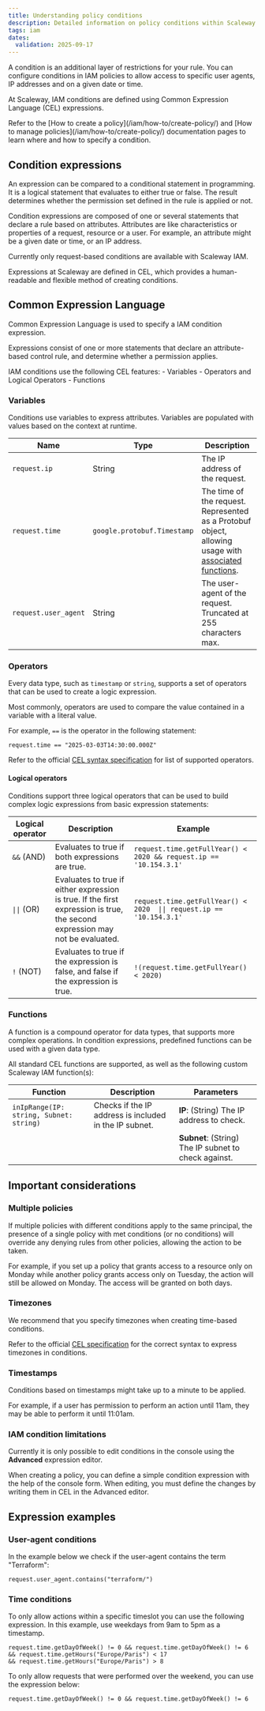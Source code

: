 ```yaml
---
title: Understanding policy conditions
description: Detailed information on policy conditions within Scaleway IAM.
tags: iam
dates:
  validation: 2025-09-17
---
```


A condition is an additional layer of restrictions for your rule. You can configure conditions in IAM policies to allow access to specific user agents, IP addresses and on a given date or time.

At Scaleway, IAM conditions are defined using Common Expression Language (CEL) expressions.

<Message type="tip">
  Refer to the [How to create a policy](/iam/how-to/create-policy/) and [How to manage policies](/iam/how-to/create-policy/) documentation pages to learn where and how to specify a condition.
</Message>

## Condition expressions

An expression can be compared to a conditional statement in programming. It is a logical statement that evaluates to either true or false. The result determines whether the permission set defined in the rule is applied or not.

Condition expressions are composed of one or several statements that declare a rule based on attributes. Attributes are like characteristics or properties of a request, resource or a user. For example, an attribute might be a given date or time, or an IP address.

<Message type="note">
  Currently only request-based conditions are available with Scaleway IAM.
</Message>

Expressions at Scaleway are defined in CEL, which provides a human-readable and flexible method of creating conditions.

## Common Expression Language

Common Expression Language is used to specify a IAM condition expression.

Expressions consist of one or more statements that declare an attribute-based control rule, and determine whether a permission applies.

IAM conditions use the following CEL features:
    - Variables
    - Operators and Logical Operators
    - Functions

### Variables

Conditions use variables to express attributes. Variables are populated with values based on the context at runtime.

| Name | Type         | Description |
| ------------ | ------------------- | ------ |
| `request.ip` | String | The IP address of the request.   |
| `request.time` | `google.protobuf.Timestamp` | The time of the request. Represented as a Protobuf object, allowing usage with [associated functions](https://github.com/google/cel-spec/blob/master/doc/langdef.md#datetime-functions).|
| `request.user_agent`    | String        | The user-agent of the request. Truncated at 255 characters max.|

### Operators

Every data type, such as `timestamp` or `string`, supports a set of operators that can be used to create a logic expression.

Most commonly, operators are used to compare the value contained in a variable with a literal value.

For example, `==` is the operator in the following statement:

```
request.time == "2025-03-03T14:30:00.000Z"
```

Refer to the official [CEL syntax specification](https://github.com/google/cel-spec/blob/master/doc/langdef.md#syntax) for list of supported operators.

#### Logical operators

Conditions support three logical operators that can be used to build complex logic expressions from basic expression statements:

| Logical operator | Description | Example |
| -- | ------------------- | ------ |
| `&&` (AND) | Evaluates to true if both expressions are true. | `request.time.getFullYear() < 2020 && request.ip == '10.154.3.1'` |
| `\|\|` (OR) | Evaluates to true if either expression is true. If the first expression is true, the second expression may not be evaluated. |  `request.time.getFullYear() < 2020  \|\| request.ip == '10.154.3.1'` |
| `!` (NOT) | Evaluates to true if the expression is false, and false if the expression is true. | `!(request.time.getFullYear() < 2020)` |


### Functions

A function is a compound operator for data types, that supports more complex operations. In condition expressions, predefined functions can be used with a given data type.

All standard CEL functions are supported, as well as the following custom Scaleway IAM function(s):

| Function | Description | Parameters |
| ------------ | ------------------- | ------ |
| `inIpRange(IP: string, Subnet: string)` | Checks if the IP address is included in the IP subnet. | **IP**: (String) The IP address to check. |
|  | | **Subnet**: (String) The IP subnet to check against. |


## Important considerations

### Multiple policies
If multiple policies with different conditions apply to the same principal, the presence of a single policy with met conditions (or no conditions) will override any denying rules from other policies, allowing the action to be taken.

For example, if you set up a policy that grants access to a resource only on Monday while another policy grants access only on Tuesday, the action will still be allowed on Monday. The access will be granted on both days.

### Timezones

We recommend that you specify timezones when creating time-based conditions.

Refer to the official [CEL specification](https://github.com/google/cel-spec/blob/master/doc/langdef.md#timezones) for the correct syntax to express timezones in conditions.

### Timestamps

Conditions based on timestamps might take up to a minute to be applied.

For example, if a user has permission to perform an action until 11am, they may be able to perform it until 11:01am.

### IAM condition limitations

Currently it is only possible to edit conditions in the console using the **Advanced** expression editor.

When creating a policy, you can define a simple condition expression with the help of the console form. When editing, you must define the changes by writing them in CEL in the Advanced editor.

## Expression examples

### User-agent conditions

In the example below we check if the user-agent contains the term "Terraform":
```
request.user_agent.contains("terraform/")
```

### Time conditions

To only allow actions within a specific timeslot you can use the following expression. In this example, use weekdays from 9am to 5pm as a timestamp.
```
request.time.getDayOfWeek() != 0 && request.time.getDayOfWeek() != 6
&& request.time.getHours("Europe/Paris") < 17
&& request.time.getHours("Europe/Paris") > 8
```

To only allow requests that were performed over the weekend, you can use the expression below:
```
request.time.getDayOfWeek() != 0 && request.time.getDayOfWeek() != 6
```